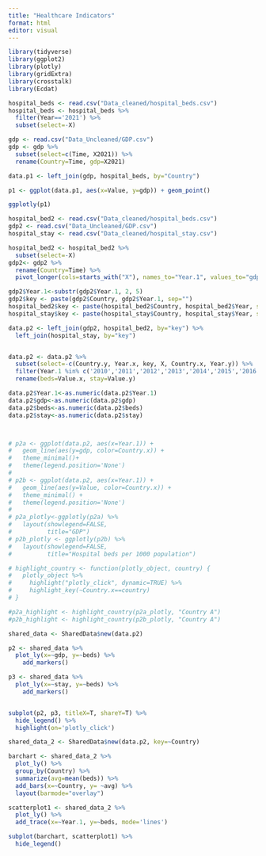 ```yaml
---
title: "Healthcare Indicators"
format: html
editor: visual
---
```


```r
library(tidyverse)
library(ggplot2)
library(plotly)
library(gridExtra)
library(crosstalk)
library(Ecdat)
```

```r
hospital_beds <- read.csv("Data_cleaned/hospital_beds.csv")
hospital_beds <- hospital_beds %>%
  filter(Year=='2021') %>%
  subset(select=-X)

gdp <- read.csv("Data_Uncleaned/GDP.csv")
gdp <- gdp %>%
  subset(select=c(Time, X2021)) %>%
  rename(Country=Time, gdp=X2021)

data.p1 <- left_join(gdp, hospital_beds, by="Country")

```

```r

p1 <- ggplot(data.p1, aes(x=Value, y=gdp)) + geom_point()

ggplotly(p1)
```

```r
hospital_bed2 <- read.csv("Data_cleaned/hospital_beds.csv")
gdp2 <- read.csv("Data_Uncleaned/GDP.csv")
hospital_stay <- read.csv("Data_cleaned/hospital_stay.csv")

hospital_bed2 <- hospital_bed2 %>%
  subset(select=-X)
gdp2<- gdp2 %>%
  rename(Country=Time) %>%
  pivot_longer(cols=starts_with("X"), names_to="Year.1", values_to="gdp")

gdp2$Year.1<-substr(gdp2$Year.1, 2, 5)
gdp2$key <- paste(gdp2$Country, gdp2$Year.1, sep="")
hospital_bed2$key <- paste(hospital_bed2$Country, hospital_bed2$Year, sep="")
hospital_stay$key <- paste(hospital_stay$Country, hospital_stay$Year, sep="")

data.p2 <- left_join(gdp2, hospital_bed2, by="key") %>%
  left_join(hospital_stay, by="key")


data.p2 <- data.p2 %>%
  subset(select=-c(Country.y, Year.x, key, X, Country.x, Year.y)) %>%
  filter(Year.1 %in% c('2010','2011','2012','2013','2014','2015','2016','2017','2018','2019','2020','2021','2022')) %>%
  rename(beds=Value.x, stay=Value.y)

data.p2$Year.1<-as.numeric(data.p2$Year.1)
data.p2$gdp<-as.numeric(data.p2$gdp)
data.p2$beds<-as.numeric(data.p2$beds)
data.p2$stay<-as.numeric(data.p2$stay)




```

```r
# p2a <- ggplot(data.p2, aes(x=Year.1)) +
#   geom_line(aes(y=gdp, color=Country.x)) +
#   theme_minimal()+
#   theme(legend.position='None')
# 
# p2b <- ggplot(data.p2, aes(x=Year.1)) +
#   geom_line(aes(y=Value, color=Country.x)) +
#   theme_minimal() +
#   theme(legend.position='None')
# 
# p2a_plotly<-ggplotly(p2a) %>%
#   layout(showlegend=FALSE,
#          title="GDP")
# p2b_plotly <- ggplotly(p2b) %>%
#   layout(showlegend=FALSE,
#          title="Hospital beds per 1000 population")

# highlight_country <- function(plotly_object, country) {
#   plotly_object %>%
#     highlight("plotly_click", dynamic=TRUE) %>%
#     highlight_key(~Country.x==country)
# }

#p2a_highlight <- highlight_country(p2a_plotly, "Country A")
#p2b_highlight <- highlight_country(p2b_plotly, "Country A")

shared_data <- SharedData$new(data.p2)

p2 <- shared_data %>%
  plot_ly(x=~gdp, y=~beds) %>%
    add_markers()

p3 <- shared_data %>%
  plot_ly(x=~stay, y=~beds) %>%
    add_markers()


subplot(p2, p3, titleX=T, shareY=T) %>%
  hide_legend() %>%
  highlight(on='plotly_click')
```

```r
shared_data_2 <- SharedData$new(data.p2, key=~Country)

barchart <- shared_data_2 %>%
  plot_ly() %>%
  group_by(Country) %>%
  summarize(avg=mean(beds)) %>%
  add_bars(x=~Country, y= ~avg) %>%
  layout(barmode="overlay")

scatterplot1 <- shared_data_2 %>%
  plot_ly() %>%
  add_trace(x=~Year.1, y=~beds, mode='lines')

subplot(barchart, scatterplot1) %>%
  hide_legend()
          
```

```r

```
